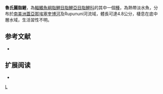 {{Speciesbox 
| taxon = Astyanax rupununi
| status = NE
| status_system = IUCN3.1
| authority =  [[Fowler|Fowler]], 1914
| synonyms = 
}}
'''魯氏麗脂鯉'''，為[[輻鰭魚綱|輻鰭魚綱]][[脂鯉目|脂鯉目]][[脂鯉亞目|脂鯉亞目]][[脂鯉科|脂鯉科]]的其中一個[[種|種]]，為熱帶淡水魚，分布於[[南美洲|南美洲]][[蓋亞那|蓋亞那]][[埃塞奎博河|埃塞奎博河]]及Rupununi河流域，體長可達4.8公分，棲息在底中層水域，生活習性不明。

==参考文献==
{{refbegin}}
*{{FishBase_species|genus=Astyanax|species=rupununi|year=2013|month=11}}
{{refend}}

== 扩展阅读 ==
{{refbegin}}
*{{wikispecies-inline|Astyanax rupununi|魯氏麗脂鯉}}
{{refend}}
{{Taxonbar|from=Q6398089}}

[[Category:麗脂鯉屬|L]]


{{魚類小作品}}